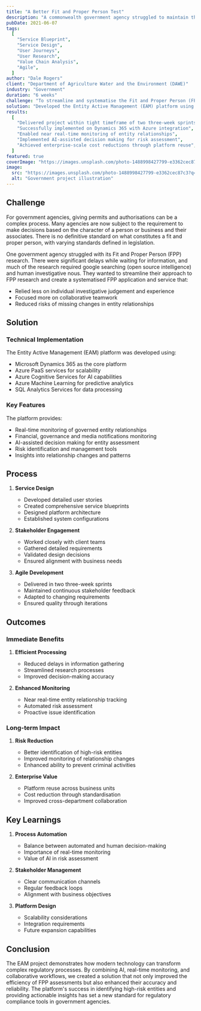 ```yaml
---
title: "A Better Fit and Proper Person Test"
description: "A commonwealth government agency struggled to maintain their fit and proper person tests. The research was slow and often became out of date the moment it was completed."
pubDate: 2021-06-07
tags:
  [
    "Service Blueprint",
    "Service Design",
    "User Journeys",
    "User Research",
    "Value Chain Analysis",
    "Agile",
  ]
author: "Dale Rogers"
client: "Department of Agriculture Water and the Environment (DAWE)"
industry: "Government"
duration: "6 weeks"
challenge: "To streamline and systematise the Fit and Proper Person (FPP) research process, reducing reliance on individual investigative judgement while maintaining high standards of assessment."
solution: "Developed the Entity Active Management (EAM) platform using Dynamics 365 and Azure services to provide real-time monitoring and AI-assisted decision making for entity relationships and risk assessment."
results:
  [
    "Delivered project within tight timeframe of two three-week sprints",
    "Successfully implemented on Dynamics 365 with Azure integration",
    "Enabled near real-time monitoring of entity relationships",
    "Implemented AI-assisted decision making for risk assessment",
    "Achieved enterprise-scale cost reductions through platform reuse",
  ]
featured: true
coverImage: "https://images.unsplash.com/photo-1488998427799-e3362cec87c3?q=80&w=2070&auto=format&fit=crop"
image:
  src: "https://images.unsplash.com/photo-1488998427799-e3362cec87c3?q=80&w=2070&auto=format&fit=crop"
  alt: "Government project illustration"
---
```


## Challenge

For government agencies, giving permits and authorisations can be a complex process. Many agencies are now subject to the requirement to make decisions based on the character of a person or business and their associates. There is no definitive standard on what constitutes a fit and proper person, with varying standards defined in legislation.

One government agency struggled with its Fit and Proper Person (FPP) research. There were significant delays while waiting for information, and much of the research required google searching (open source intelligence) and human investigative nous. They wanted to streamline their approach to FPP research and create a systematised FPP application and service that:

- Relied less on individual investigative judgement and experience
- Focused more on collaborative teamwork
- Reduced risks of missing changes in entity relationships

## Solution

### Technical Implementation

The Entity Active Management (EAM) platform was developed using:

- Microsoft Dynamics 365 as the core platform
- Azure PaaS services for scalability
- Azure Cognitive Services for AI capabilities
- Azure Machine Learning for predictive analytics
- SQL Analytics Services for data processing

### Key Features

The platform provides:

- Real-time monitoring of governed entity relationships
- Financial, governance and media notifications monitoring
- AI-assisted decision making for entity assessment
- Risk identification and management tools
- Insights into relationship changes and patterns

## Process

1. **Service Design**

   - Developed detailed user stories
   - Created comprehensive service blueprints
   - Designed platform architecture
   - Established system configurations

2. **Stakeholder Engagement**

   - Worked closely with client teams
   - Gathered detailed requirements
   - Validated design decisions
   - Ensured alignment with business needs

3. **Agile Development**
   - Delivered in two three-week sprints
   - Maintained continuous stakeholder feedback
   - Adapted to changing requirements
   - Ensured quality through iterations

## Outcomes

### Immediate Benefits

1. **Efficient Processing**

   - Reduced delays in information gathering
   - Streamlined research processes
   - Improved decision-making accuracy

2. **Enhanced Monitoring**
   - Near real-time entity relationship tracking
   - Automated risk assessment
   - Proactive issue identification

### Long-term Impact

1. **Risk Reduction**

   - Better identification of high-risk entities
   - Improved monitoring of relationship changes
   - Enhanced ability to prevent criminal activities

2. **Enterprise Value**
   - Platform reuse across business units
   - Cost reduction through standardisation
   - Improved cross-department collaboration

## Key Learnings

1. **Process Automation**

   - Balance between automated and human decision-making
   - Importance of real-time monitoring
   - Value of AI in risk assessment

2. **Stakeholder Management**

   - Clear communication channels
   - Regular feedback loops
   - Alignment with business objectives

3. **Platform Design**
   - Scalability considerations
   - Integration requirements
   - Future expansion capabilities

## Conclusion

The EAM project demonstrates how modern technology can transform complex regulatory processes. By combining AI, real-time monitoring, and collaborative workflows, we created a solution that not only improved the efficiency of FPP assessments but also enhanced their accuracy and reliability. The platform's success in identifying high-risk entities and providing actionable insights has set a new standard for regulatory compliance tools in government agencies.
